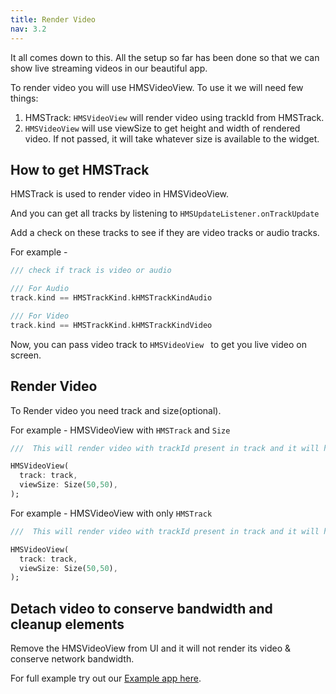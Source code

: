 ```yaml
---
title: Render Video
nav: 3.2
---
```


It all comes down to this. All the setup so far has been done so that we can show live streaming videos in our beautiful app.

To render video you will use HMSVideoView. To use it we will need few things:

1. HMSTrack: `HMSVideoView` will render video using trackId from HMSTrack.
2. `HMSVideoView` will use viewSize to get height and width of rendered video. If not passed, it will take whatever size is available to the widget.

## How to get HMSTrack 

HMSTrack is used to render video in HMSVideoView.

And you can get all tracks by listening to `HMSUpdateListener.onTrackUpdate`

Add a check on these tracks to see if they are video tracks or audio tracks.

For example -

```dart
/// check if track is video or audio

/// For Audio
track.kind == HMSTrackKind.kHMSTrackKindAudio

/// For Video
track.kind == HMSTrackKind.kHMSTrackKindVideo
```

Now, you can pass video track to `HMSVideoView ` to get you live video on screen.

## Render Video

To Render video you need track and size(optional).

For example - HMSVideoView with `HMSTrack` and `Size`

```dart
///  This will render video with trackId present in track and it will have height = 50 and width = 50

HMSVideoView(
  track: track,
  viewSize: Size(50,50),
);
```

For example - HMSVideoView with only `HMSTrack`

```dart
///  This will render video with trackId present in track and it will have height and width available to it

HMSVideoView(
  track: track,
  viewSize: Size(50,50),
);
```

## Detach video to conserve bandwidth and cleanup elements

Remove the HMSVideoView from UI and it will not render its video & conserve network bandwidth.

For full example try out our [Example app here](https://github.com/100mslive/100ms-flutter/tree/main/example).
